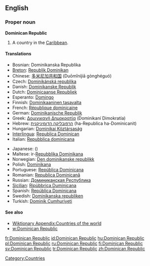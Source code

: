 ==English==
{{wikipedia}}

===Proper noun===
'''Dominican Republic'''

# A country in the [[Caribbean]].

====Translations====
{{top}}
* Bosnian: Dominikanska Republika {{f}}
* [[Breton]]: [[Republik Dominikan]]
* Chinese: [[多米尼加共和国]] (Duōmǐníjiā gònghéguó)
* Czech: [[Dominikánská republika]] {{f}}
* Danish: [[Dominikanske Republik]]
* Dutch: [[Dominicaanse Republiek]]
* Esperanto: [[Domingo]]
* Finnish: [[Dominikaaninen tasavalta]]
* French: [[République dominicaine]]
* German: [[Dominikanische Republik]]
* Greek: [[Δομινικανή Δημοκρατία]] (Dominikaní Dimokratía) {{f}}
* Hebrew: [[הרפובליקה הדומיניקנית]] (ha-Republica ha-Dominicanit)
* Hungarian: [[Dominikai Köztársaság]]
* [[Interlingua]]: [[Republica Dominican]]
* Italian: [[Repubblica dominicana]]
{{mid}}
* Japanese: {{t|ja|ドミニカ共和国|tr=Dominika kyōwakoku|sc=Jpan}}({{Jpan|ドミニカきょうわこく}})
* Maltese: ir-[[Repubblika Dominikana]]
* Norwegian: [[Den dominikanske republikk]]
* Polish: [[Dominikana]]
* Portuguese: [[República Dominicana]]
* Romanian: [[Republica Dominicană]]
* Russian: [[Доминиканская Республика]]
* [[Sicilian]]: [[Ripùbbrica Duminicana]] {{f}}
* Spanish: [[República Dominicana]]
* Swedish: [[Dominikanska republiken]]
* Turkish: [[Dominik Cumhuriyeti]]
{{bottom}}

====See also====
* [[Wiktionary Appendix:Countries of the world]]
* [[w:Dominican Republic]]

[[Category:Countries]]

[[fr:Dominican Republic]]
[[id:Dominican Republic]]
[[hu:Dominican Republic]]
[[pl:Dominican Republic]]
[[ru:Dominican Republic]]
[[fi:Dominican Republic]]
[[sv:Dominican Republic]]
[[tr:Dominican Republic]]
[[zh:Dominican Republic]]